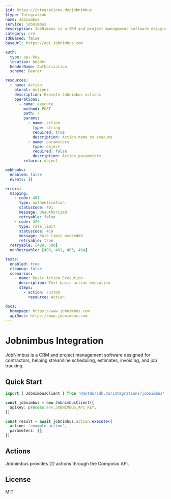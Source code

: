 ```yaml
---
$id: https://integrations.do/jobnimbus
$type: Integration
name: Jobnimbus
service: jobnimbus
description: JobNimbus is a CRM and project management software designed for contractors, helping streamline scheduling, estimates, invoicing, and job tracking.
category: crm
sdkBased: false
baseUrl: https://api.jobnimbus.com

auth:
  type: api-key
  location: header
  headerName: Authorization
  scheme: Bearer

resources:
  - name: Action
    plural: Actions
    description: Execute Jobnimbus actions
    operations:
      - name: execute
        method: POST
        path: /
        params:
          - name: action
            type: string
            required: true
            description: Action name to execute
          - name: parameters
            type: object
            required: false
            description: Action parameters
        returns: object

webhooks:
  enabled: false
  events: []

errors:
  mapping:
    - code: 401
      type: authentication
      statusCode: 401
      message: Unauthorized
      retryable: false
    - code: 429
      type: rate_limit
      statusCode: 429
      message: Rate limit exceeded
      retryable: true
  retryable: [429, 500]
  nonRetryable: [400, 401, 403, 404]

tests:
  enabled: true
  cleanup: false
  scenarios:
    - name: Basic Action Execution
      description: Test basic action execution
      steps:
        - action: custom
          resource: Action

docs:
  homepage: https://www.jobnimbus.com
  apiDocs: https://www.jobnimbus.com
---
```


# Jobnimbus Integration

JobNimbus is a CRM and project management software designed for contractors, helping streamline scheduling, estimates, invoicing, and job tracking.

## Quick Start

```typescript
import { JobnimbusClient } from '@dotdo/sdk.do/integrations/jobnimbus'

const jobnimbus = new JobnimbusClient({
  apiKey: process.env.JOBNIMBUS_API_KEY,
})

const result = await jobnimbus.action.execute({
  action: 'example_action',
  parameters: {},
})
```

## Actions

Jobnimbus provides 22 actions through the Composio API.

## License

MIT
